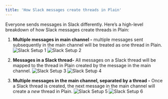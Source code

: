```yaml
---
title: 'How Slack messages create threads in Plain'
---
```


Everyone sends messages in Slack differently. Here’s a high-level breakdown of how Slack messages create threads in Plain:

1. **Multiple messages in main channel -** multiple messages sent subsequently in the main channel will be treated as one thread in Plain.
   ![Slack Setup 1](/public/images/slack-setup-1.png)
   ![Slack Setup 2](/public/images/slack-setup-2.png)

2. **Messages in a Slack thread-** All messages on a Slack thread will be mapped to the thread in Plain created by the message in the main channel.
   ![Slack Setup 3](/public/images/slack-setup-3.png)
   ![Slack Setup 4](/public/images/slack-setup-4.png)

3. **Multiple messages in the main channel, separated by a thread -** Once a Slack thread is created, the next message in the main channel will create a _new_ thread in Plain.
   ![Slack Setup 5](/public/images/slack-setup-5.png)
   ![Slack Setup 6](/public/images/slack-setup-6.png)
